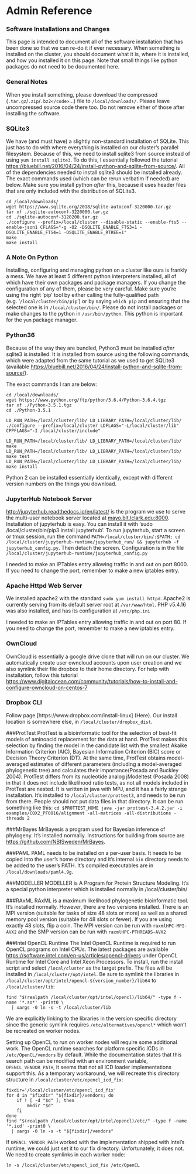 # Admin Reference

### Software Installations and Changes
This page is intended to document all of the software installation that has been done so that we can re-do it if ever necessary. When something is installed on the cluster, you should document what it is, where it is installed, and how you installed it on this page. Note that small things like python packages do not need to be documented here.


### General Notes
When you install something, please download the compressed (`.tar.gz`/`.zip`/`.bz2</code>`...) file to `/local/downloads/`. Please leave uncompressed source code there too. Do not remove either of those after installing the software.

### SQLite3
We have (and must have) a slightly non-standard installation of SQLite. This just has to do with where everything is installed on our cluster's parallel filesystem. Because of this, we need to install sqlite3 from source instead of using `yum install sqlite3`. To do this, I essentially followed the tutorial [https://bluebill.net/2016/04/24/install-python-and-sqlite-from-source/](Here). All of the dependencies needed to install sqlite3 should be installed already. The exact commands used (which can be rerun verbatim if needed) are below. Make sure you install python *after* this, because it uses header files that are only included with the distribution of SQLite3.
```
cd /local/downloads/
wget https://www.sqlite.org/2018/sqlite-autoconf-3220000.tar.gz
tar xf ./sqlite-autoconf-3220000.tar.gz
cd ./sqlite-autoconf-3120200.tar.gz
./configure --prefix=/local/cluster --disable-static --enable-fts5 --enable-json1 CFLAGS="-g -O2 -DSQLITE_ENABLE_FTS3=1 -DSQLITE_ENABLE_FTS4=1 -DSQLITE_ENABLE_RTREE=1"
make
make install
```
### A Note On Python
Installing, configuring and managing python on a cluster like ours is frankly a mess. We have at least 5 different python interpreters installed, all of which have their own packages and package managers. If you change the configuration of any of them, please be very careful. Make sure you're using the right 'pip' tool by either calling the fully-qualified path (e.g. '`/local/cluster/bin/pip`') or by saying `which pip` and ensuring that the selected one is in `/local/cluster/bin/`. Please do not install packages or make changes to the python in `/usr/bin/python`. This python is important for the `yum` package manager.

### Python36
Because of the way they are bundled, Python3 must be installed *after* sqlite3 is installed. It is installed from source using the following commands, which were adapted from the same tutorial as we used to get SQLite3 (available [https://bluebill.net/2016/04/24/install-python-and-sqlite-from-source/](Here)).

The exact commands I ran are below:

```
cd /local/downloads/
wget https://www.python.org/ftp/python/3.6.4/Python-3.6.4.tgz
tar xf ./Python-3.5.1.tgz
cd ./Python-3.5.1

LD_RUN_PATH=/local/cluster/lib/ LD_LIBRARY_PATH=/local/cluster/lib/ ./configure --prefix=/local/cluster LDFLAGS="-L/local/cluster/lib" CPPFLAGS="-I /local/cluster/include"

LD_RUN_PATH=/local/cluster/lib/ LD_LIBRARY_PATH=/local/cluster/lib/ make
LD_RUN_PATH=/local/cluster/lib/ LD_LIBRARY_PATH=/local/cluster/lib/ make test
LD_RUN_PATH=/local/cluster/lib/ LD_LIBRARY_PATH=/local/cluster/lib/ make install
```

Python 2 can be installed essentially identically, except with different version numbers on the things you download.

### JupyterHub Notebook Server
[http://jupyterhub.readthedocs.io/en/latest/](Jupyterhub) is the program we use to serve the multi-user notebook server located at [mayo.blt.lclark.edu:8000](mayo.blt.lclark.edu:8000). Installation of jupyterhub is easy. You can install it with 'sudo /local/cluster/bin/pip3 install jupyterhub'. To run jupyterhub, start a screen or tmux session, run the command `PATH=/local/cluster/bin/:$PATH; cd /local/cluster/jupyterhub-runtime/jupyterhub_run/ && jupyterhub -f jupyterhub_config.py`. Then detach the screen. Configuration is in the file `/local/cluster/jupyterhub-runtime/jupyterhub_config.py`

I needed to make an IPTables entry allowing traffic in and out on port 8000. If you need to change the port, remember to make a new iptables entry.

### Apache Httpd Web Server
We installed apache2 with the standard `sudo yum install httpd`. Apache2 is currently serving from its default server root at `/var/www/html`. PHP v5.4.16 was also installed, and has its configuration at `/etc/php.ini`

I needed to make an IPTables entry allowing traffic in and out on port 80. If you need to change the port, remember to make a new iptables entry.

### OwnCloud
OwnCloud is essentially a google drive clone that will run on our cluster. We automatically create user owncloud accounts upon user creation and we also symlink their file dropbox to their home directory. For help with installation, follow this tutorial [https://www.digitalocean.com/community/tutorials/how-to-install-and-configure-owncloud-on-centos-7](Here)

### Dropbox CLI
Follow page [https://www.dropbox.com/install-linux] (Here). Our install location is somewhere else, in `/local/cluster/dropbox_dist`.

###ProtTest
ProtTest is a bioinformatic tool for the selection of best-fit models of aminoacid replacement for the data at hand. ProtTest makes this selection by finding the model in the candidate list with the smallest Akaike Information Criterion (AIC), Bayesian Information Criterion (BIC) score or Decision Theory Criterion (DT). At the same time, ProtTest obtains model-averaged estimates of different parameters (including a model-averaged phylogenetic tree) and calculates their importance(Posada and Buckley 2004). ProtTest differs from its nucleotide analog jModeltest (Posada 2008) in that it does not include likelihood ratio tests, as not all models included in ProtTest are nested. It is written in java with MPJ, and it has a fairly strange installation. It's installed to `/local/cluster/prottest3`, and needs to be run from there. People should not put data files in that directory. It can be run something like this: ```cd $PROTTEST_HOME java -jar prottest-3.4.2.jar -i examples/COX2_PF0016/alignment -all-matrices -all-distributions -threads 2 ```

###MrBayes
MrBayesis a program used for Bayesian inference of phylogeny. It's installed normally. Instructions for building from source are [https://github.com/NBISweden/MrBayes](Here).

###PAML
PAML needs to be installed on a per-user basis. It needs to be copied into the user's home directory and it's internal `bin` directory needs to be added to the user's PATH. It's compiled executables are in `/local/downloads/paml4.9g`.

###MODELLER
MODELLER is A Program for Protein Structure Modeling. It's a special python interpreter which is installed normally in /local/cluster/bin/

###RAxML
RAxML is a maximum likelihood phylogenetic bioinformatic tool. It's installed normally. However, there are two versions installed. There is an MPI version (suitable for tasks of size 48 slots or more) as well as a shared memory pool version (suitable for 48 slots or fewer). If you are using exactly 48 slots, flip a coin. The MPI version can be run with `raxmlHPC-MPI-AVX2` and the SMP version can be run with `raxmlHPC-PTHREADS-AVX2`

###Intel OpenCL Runtime
The Intel OpenCL Runtime is required to run OpenCL programs on Intel CPUs. The latest packages are available [https://software.intel.com/en-us/articles/opencl-drivers](here) under OpenCL Runtime for Intel Core and Intel Xeon Processors. To install, run the install script and select `/local/cluster` as the target prefix. The files will be installed in `/local/cluster/opt/intel`. Be sure to symlink the libraries in `/local/cluster/opt/intel/opencl-${version_number}/lib64` to `/local/cluster/lib`:
```
find "$(realpath /local/cluster/opt/intel/opencl)/lib64/" -type f -name '*.so*' -print0 \
  | xargs -0 ln -s -t /local/cluster/lib
```
We are explicitly linking to the libraries in the version specific directory since the generic symlink requires `/etc/alternatives/opencl*` which won't be recreated on worker nodes.

Setting up OpenCL to run on worker nodes will require some additional work. The OpenCL runtime searches for platform specific ICDs in `/etc/OpenCL/vendors` by default. While the documentation states that this search path can be modified with an environment variable, `OPENCL_VENDOR_PATH`, it seems that not all ICD loader implementations support this. As a temporary workaround, we will recreate this directory structure in `/local/cluster/etc/opencl_icd_fix`:
```
fixdir='/local/cluster/etc/opencl_icd_fix'
for d in "$fixdir" "${fixdir}/vendors; do
	if ! [ -d "$d" ]; then
		mkdir "$d"
	fi
done
find "$(realpath /local/cluster/opt/intel/opencl)/etc/" -type f -name '*.icd' -print0 \
  | xargs -0 ln -s -t "${fixdir}/vendors"
```

If `OPENCL_VENDOR_PATH` worked with the implementation shipped with Intel's runtime, we could just set it to our fix directory. Unfortunately, it does not. We need to create symlinks in each worker node:
```
ln -s /local/cluster/etc/opencl_icd_fix /etc/OpenCL
```

